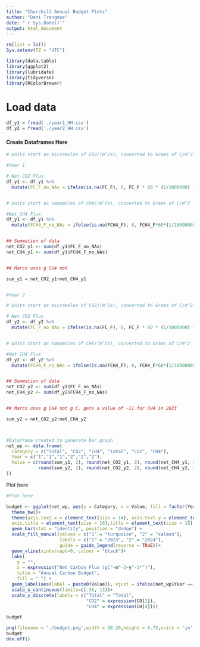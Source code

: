 ```yaml
---
title: "Churchill Annual Budget Plots"
author: "Dani Trangmoe"
date: "`r Sys.Date()`"
output: html_document
---
```


```r
rm(list = ls())
Sys.setenv(TZ = "UTC")

library(data.table)
library(ggplot2)
library(lubridate)
library(tidyverse)
library(RColorBrewer)

```

# Load data

```r

df_y1 = fread('./year1_HH.csv')
df_y2 = fread('./year2_HH.csv')

```


#### Create Dataframes Here

```r

# Units start as micromoles of CO2/(m^2s), converted to Grams of C/m^2

#Year 1

# Net CO2 Flux
df_y1 <- df_y1 %>%
  mutate(FC_F_no_NAs = ifelse(is.na(FC_F), 0, FC_F * 60 * (1/1000000) * 12 * 30))


# Units start as nanomoles of CH4/(m^2s), converted to Grams of C/m^2

#Net CH4 Flux
df_y1 <- df_y1 %>%
  mutate(FCH4_F_no_NAs = ifelse(is.na(FCH4_F), 0, FCH4_F*60*(1/1000000000)*12*30))


## Summation of data
net_CO2_y1 <- sum(df_y1$FC_F_no_NAs)
net_CH4_y1 <- sum(df_y1$FCH4_F_no_NAs) 


## Marco uses g CH4 not

sum_y1 = net_CO2_y1+net_CH4_y1


#Year 2 

# Units start as micromoles of CO2/(m^2s), converted to Grams of C/m^2

# Net CO2 Flux
df_y2 <- df_y2 %>%
  mutate(FC_F_no_NAs = ifelse(is.na(FC_F), 0, FC_F * 60 * (1/1000000) * 12 * 30))


# Units start as nanomoles of CH4/(m^2s), converted to Grams of C/m^2

#Net CH4 Flux
df_y2 <- df_y2 %>%
  mutate(FCH4_F_no_NAs = ifelse(is.na(FCH4_F), 0, FCH4_F*60*(1/1000000000)*12*30))


## Summation of data
net_CO2_y2 <- sum(df_y2$FC_F_no_NAs)
net_CH4_y2 <- sum(df_y2$FCH4_F_no_NAs) 


## Marco uses g CH4 not g C, gets a value of ~11 for CH4 in 2023

sum_y2 = net_CO2_y2+net_CH4_y2



#Dataframe created to generate bar graph
net_wp <- data.frame(
  Category = c("Total", "CO2", "CH4", "Total", "CO2", "CH4"),
  Year = c("1","1","1","2","2","2"),
  Value = c(round(sum_y1, 2), round(net_CO2_y1, 2), round(net_CH4_y1, 2), 
            round(sum_y2, 2), round(net_CO2_y2, 2), round(net_CH4_y2, 2)
))


```




Plot here
```r

#Plot here

budget <- ggplot(net_wp, aes(y = Category, x = Value, fill = factor(Year, levels = c("2", "1")))) +
  theme_bw()+
  theme(axis.text.x = element_text(size = 14), axis.text.y = element_text(size = 14), 
  axis.title = element_text(size = 16),title = element_text(size = 16), legend.text = element_text(size = 12))+
  geom_bar(stat = "identity", position = "dodge") +
  scale_fill_manual(values = c("1" = "turquoise", "2" = "salmon"),
                    labels = c("1" = "2023", "2" = "2024"),  
                    guide = guide_legend(reverse = TRUE))+
  geom_vline(xintercept=0, colour = "black")+
  labs(
    y = "",
    x = expression("Net Carbon Flux (gC"~m^-2~y^-1*")"),
    title = "Annual Carbon Budget",
    fill = " ") +
  geom_label(aes(label = paste0(Value)), vjust = ifelse(net_wp$Year == 1, -1, 2), hjust = ifelse(net_wp$Value >= 0, -0.2, 1.1), colour = "black", fill ="white", size = 5)+ ## Need to fix these!
  scale_x_continuous(limits=c(-36, 13))+
  scale_y_discrete(labels = c("Total" = "Total", 
                              "CO2" = expression(CO[2]), 
                              "CH4" = expression(CH[4])))

budget

png(filename = './budget.png',width = 10.20,height = 6.72,units = 'in',res = 2000)
budget
dev.off()


```


